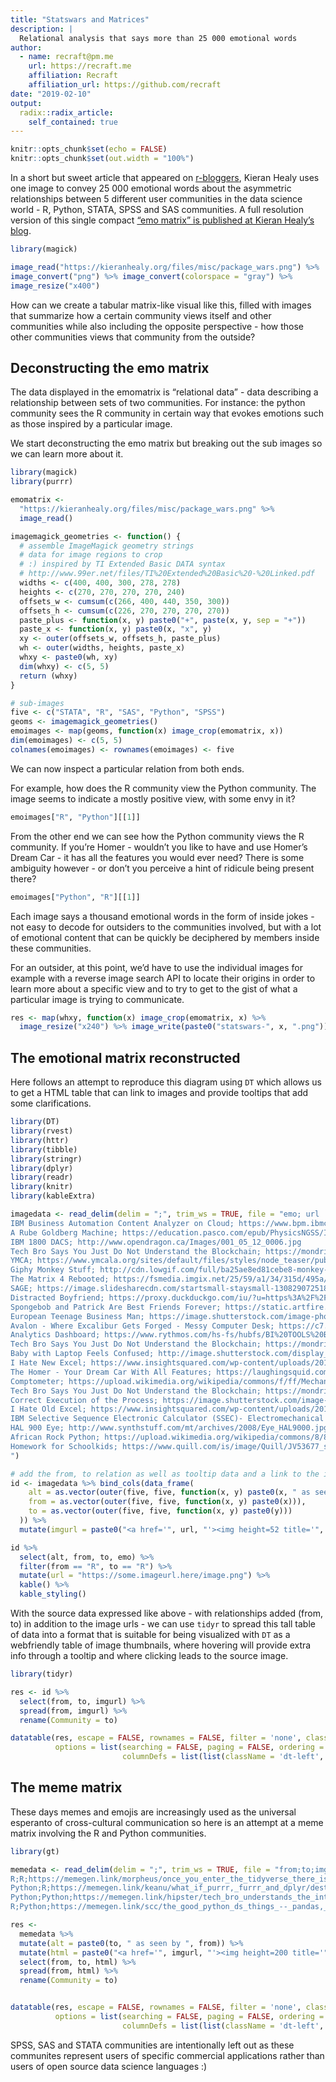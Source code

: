 ```yaml
---
title: "Statswars and Matrices"
description: |
  Relational analysis that says more than 25 000 emotional words
author:
  - name: recraft@pm.me
    url: https://recraft.me
    affiliation: Recraft
    affiliation_url: https://github.com/recraft
date: "2019-02-10"
output:
  radix::radix_article:
    self_contained: true
---
```


```r
knitr::opts_chunk$set(echo = FALSE)
knitr::opts_chunk$set(out.width = "100%")

```

In a short but sweet article that appeared on [r-bloggers](https://www.r-bloggers.com/statswars/), Kieran Healy uses one image to convey 25 000 emotional words about the asymmetric relationships between 5 different user communities in the data science world -  R, Python, STATA, SPSS and SAS communities. A full resolution version of this single compact ["emo matrix" is published at Kieran Healy's blog](https://kieranhealy.org/blog/archives/2019/02/07/statswars/).

```r
library(magick)

image_read("https://kieranhealy.org/files/misc/package_wars.png") %>% 
image_convert("png") %>% image_convert(colorspace = "gray") %>%
image_resize("x400")
```

How can we create a tabular matrix-like visual like this, filled with images that summarize how a certain community views itself and other communities while also including the opposite perspective - how those other communities views that community from the outside?

## Deconstructing the emo matrix

The data displayed in the emomatrix is "relational data" - data describing a relationship between sets of two communities. For instance: the python community sees the R community in certain way that evokes emotions such as those inspired by a particular image.

We start deconstructing the emo matrix but breaking out the sub images so we can learn more about it.

```r

library(magick)
library(purrr)

emomatrix <- 
  "https://kieranhealy.org/files/misc/package_wars.png" %>%
  image_read()

imagemagick_geometries <- function() {
  # assemble ImageMagick geometry strings
  # data for image regions to crop
  # :) inspired by TI Extended Basic DATA syntax
  # http://www.99er.net/files/TI%20Extended%20Basic%20-%20Linked.pdf 
  widths <- c(400, 400, 300, 278, 278)
  heights <- c(270, 270, 270, 270, 240)
  offsets_w <- cumsum(c(266, 400, 440, 350, 300))
  offsets_h <- cumsum(c(226, 270, 270, 270, 270))
  paste_plus <- function(x, y) paste0("+", paste(x, y, sep = "+"))
  paste_x <- function(x, y) paste0(x, "x", y)
  xy <- outer(offsets_w, offsets_h, paste_plus)
  wh <- outer(widths, heights, paste_x)
  whxy <- paste0(wh, xy)
  dim(whxy) <- c(5, 5)
  return (whxy)
}

# sub-images
five <- c("STATA", "R", "SAS", "Python", "SPSS")
geoms <- imagemagick_geometries()
emoimages <- map(geoms, function(x) image_crop(emomatrix, x))
dim(emoimages) <- c(5, 5)
colnames(emoimages) <- rownames(emoimages) <- five
```

We can now inspect a particular relation from both ends. 

For example, how does the R community view the Python community. The image seems to indicate a mostly positive view, with some envy in it?

```r
emoimages["R", "Python"][[1]]
```

From the other end we can see how the Python community views the R community. If you're Homer - wouldn't you like to have and use Homer's Dream Car - it has all the features you would ever need? There is some ambiguity however - or don't you perceive a hint of ridicule being present there?

```r
emoimages["Python", "R"][[1]]
```

Each image says a thousand emotional words in the form of inside jokes - not easy to decode for outsiders to the communities involved, but with a lot of emotional content that can be quickly be deciphered by members inside these communities. 

For an outsider, at this point, we'd have to use the individual images for example with a reverse image search API to locate their origins in order to learn more about a specific view and to try to get to the gist of what a particular image is trying to communicate.

```r
res <- map(whxy, function(x) image_crop(emomatrix, x) %>% 
  image_resize("x240") %>% image_write(paste0("statswars-", x, ".png")))
```


## The emotional matrix reconstructed

Here follows an attempt to reproduce this diagram using `DT` which allows us to get a HTML table that can link to images and provide tooltips that add some clarifications.

```r

library(DT)
library(rvest)
library(httr)
library(tibble)
library(stringr)
library(dplyr)
library(readr)
library(knitr)
library(kableExtra)

imagedata <- read_delim(delim = ";", trim_ws = TRUE, file = "emo; url
IBM Business Automation Content Analyzer on Cloud; https://www.bpm.ibmcloud.com/images/baca/card3.jpg
A Rube Goldberg Machine; https://education.pasco.com/epub/PhysicsNGSS/Images/SB/23/LR/RubeGoldebergMachine.png
IBM 1800 DACS; http://www.opendragon.ca/Images/001_05_12_0006.jpg
Tech Bro Says You Just Do Not Understand the Blockchain; https://mondrian.mashable.com/uploads%252Fcard%252Fimage%252F877740%252F87e3e914-63e0-43f1-a53a-5d4cb1b12cc8.jpg%252F950x534__filters%253Aquality%252890%2529.jpg?signature=vin5OtSuozuc6naKbxCh0A85xhU=&source=https%3A%2F%2Fblueprint-api-production.s3.amazonaws.com
YMCA; https://www.ymcala.org/sites/default/files/styles/node_teaser/public/2017-11/Graduates.jpg?itok=S2kLygK0
Giphy Monkey Stuff; http://cdn.lowgif.com/full/ba25ae8ed81cebe8-monkey-typing-gifs-tenor.gif
The Matrix 4 Rebooted; https://fsmedia.imgix.net/25/59/a1/34/315d/495a/9c0c/66b36664c23c/the-matrix6jpg.jpeg?rect=0%2C0%2C1920%2C960&auto=format%2Ccompress&w=650
SAGE; https://image.slidesharecdn.com/startsmall-staysmall-130829072518-phpapp01/95/start-small-stay-small-4-638.jpg?cb=1377768482
Distracted Boyfriend; https://proxy.duckduckgo.com/iu/?u=https%3A%2F%2Fi.imgflip.com%2F1v1xf4.jpg&f=1
Spongebob and Patrick Are Best Friends Forever; https://static.artfire.com/uploads/images/561/45f/d3b/bee/large/56145fd3bbeea01212bff0e3a516eb506cc7ad63335596adb76006e5bcfd6ed0.jpg
European Teenage Business Man; https://image.shutterstock.com/image-photo/european-appearance-teenager-boy-business-450w-326683721.jpg
Avalon - Where Excalibur Gets Forged - Messy Computer Desk; https://c7.alamy.com/comp/A3NY2A/messy-computer-desk-A3NY2A.jpg
Analytics Dashboard; https://www.rythmos.com/hs-fs/hubfs/BI%20TOOLS%20BLOG.jpg?width=600&name=BI%20TOOLS%20BLOG.jpg
Tech Bro Says You Just Do Not Understand the Blockchain; https://mondrian.mashable.com/uploads%252Fcard%252Fimage%252F877740%252F87e3e914-63e0-43f1-a53a-5d4cb1b12cc8.jpg%252F950x534__filters%253Aquality%252890%2529.jpg?signature=vin5OtSuozuc6naKbxCh0A85xhU=&source=https%3A%2F%2Fblueprint-api-production.s3.amazonaws.com
Baby with Laptop Feels Confused; http://image.shutterstock.com/display_pic_with_logo/237994/237994,1315555947,1/stock-photo-baby-with-laptop-confused-84320152.jpg
I Hate New Excel; https://www.insightsquared.com/wp-content/uploads/2012/04/i-hate-excel.png
The Homer - Your Dream Car With All Features; https://laughingsquid.com/wp-content/uploads/2014/05/14104880051_92d6e1f922_z.jpg
Comptometer; https://upload.wikimedia.org/wikipedia/commons/f/ff/Mechanical-Calculator.png
Tech Bro Says You Just Do Not Understand the Blockchain; https://mondrian.mashable.com/uploads%252Fcard%252Fimage%252F877740%252F87e3e914-63e0-43f1-a53a-5d4cb1b12cc8.jpg%252F950x534__filters%253Aquality%252890%2529.jpg?signature=vin5OtSuozuc6naKbxCh0A85xhU=&source=https%3A%2F%2Fblueprint-api-production.s3.amazonaws.com
Correct Execution of the Process; https://image.shutterstock.com/image-vector/operator-controlling-correct-execution-process-450w-186044081.jpg
I Hate Old Excel; https://www.insightsquared.com/wp-content/uploads/2012/04/i-hate-excel.png
IBM Selective Sequence Electronic Calculator (SSEC)- Electromechanical Computing technology from 1959; https://slideplayer.fr/slide/3696889/12/images/13/1959.jpg
HAL 900 Eye; http://www.synthstuff.com/mt/archives/2008/Eye_HAL9000.jpg
African Rock Python; https://upload.wikimedia.org/wikipedia/commons/8/80/Python_sebae_head2a.jpg
Homework for Schoolkids; https://www.quill.com/is/image/Quill/JV53677_s7?$img400$
")

# add the from, to relation as well as tooltip data and a link to the image url
id <- imagedata %>% bind_cols(data_frame(
    alt = as.vector(outer(five, five, function(x, y) paste0(x, " as seen by ", y))),
    from = as.vector(outer(five, five, function(x, y) paste0(x))),
    to = as.vector(outer(five, five, function(x, y) paste0(y)))
  )) %>%
  mutate(imgurl = paste0("<a href='", url, "'><img height=52 title='", emo, "' src='", url, "'/></a>"))

id %>% 
  select(alt, from, to, emo) %>%
  filter(from == "R", to == "R") %>% 
  mutate(url = "https://some.imageurl.here/image.png") %>%
  kable() %>% 
  kable_styling()

```

With the source data expressed like above - with relationships added (from, to) in addition to the image urls - we can use `tidyr` to spread this tall table of data into a format that is suitable for being visualized with `DT` as a webfriendly table of image thumbnails, where hovering will provide extra info through a tooltip and where clicking leads to the source image.

```r

library(tidyr)

res <- id %>% 
  select(from, to, imgurl) %>% 
  spread(from, imgurl) %>% 
  rename(Community = to)

datatable(res, escape = FALSE, rownames = FALSE, filter = 'none', class = "compact",
          options = list(searching = FALSE, paging = FALSE, ordering = FALSE, info = FALSE,
                         columnDefs = list(list(className = 'dt-left', targets = 0:5))))
```

## The meme matrix

These days memes and emojis are increasingly used as the universal esperanto of cross-cultural communication so here is an attempt at a meme matrix involving the R and Python communities.

```r
library(gt)

memedata <- read_delim(delim = ";", trim_ws = TRUE, file = "from;to;imgurl
R;R;https://memegen.link/morpheus/once_you_enter_the_tidyverse_there_is_no_going_back/hadley,_yihui_and_cheng_took_the_red_pill_too.jpg
Python;R;https://memegen.link/keanu/what_if_purrr,_furrr_and_dplyr/destructures_the_mind~q.jpg
Python;Python;https://memegen.link/hipster/tech_bro_understands_the_internets/is_pythonista.jpg
R;Python;https://memegen.link/scc/the_good_python_ds_things_--_pandas,_feather_and_ursa_labs/hadley~q.jpg")

res <- 
  memedata %>% 
  mutate(alt = paste0(to, " as seen by ", from)) %>%
  mutate(html = paste0("<a href='", imgurl, "'><img height=200 title='", alt, "' src='", imgurl, "'/></a>")) %>%
  select(from, to, html) %>%
  spread(from, html) %>% 
  rename(Community = to)


datatable(res, escape = FALSE, rownames = FALSE, filter = 'none', class = "compact",
          options = list(searching = FALSE, paging = FALSE, ordering = FALSE, info = FALSE,
                         columnDefs = list(list(className = 'dt-left', targets = 0:2))))
```

SPSS, SAS and STATA communities are intentionally left out as these communites represent users of specific commercial applications rather than users of open source data science languages :) 

  